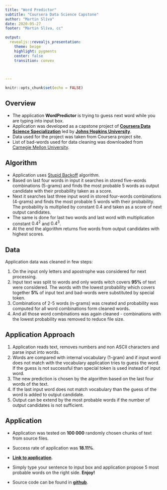 ```yaml
---
title: "Word Predictor"
subtitle: "Coursera Data Science Capstone"
author: "Martin Slíva"
date: 2020-05-27
footer: "Martin Slíva, cc"

output: 
  revealjs::revealjs_presentation:
    theme: beige
    highlight: pygments
    center: false
    transition: convex
    
    

---
```


```r
knitr::opts_chunk$set(echo = FALSE)
```

##  Overview 

- The application  **WordPredictor** is trying to guess next word while you are typing into input box.
- Application was developed as a capstone project of **[Coursera Data Science Specialization](https://www.coursera.org/specializations/jhu-data-science)** led by **[Johns Hopkins University](https://www.jhu.edu/)**.
- Data used for the project was taken from Coursera project site.
- List of bad-words used for data cleaning was downloaded from [Carnegie Mellon University](http://www.cs.cmu.edu/~biglou/resources/bad-words.txt).


## Algorithm

- Application uses [Stupid Backoff](https://www.aclweb.org/anthology/D07-1090.pdf) algorithm.
- Based on last four words in input it searches in stored five-words combinations (5-grams) and finds the most probable 5 words as output candidate with their probability taken as a score.
- Next it searches last three input word in stored four-words combinations (4-grams) and finds the most probable 5 words with their probability. The probability is multiplied by constant $0.4$ and taken as a score of next output candidates.
- The same is done for last two words and last word with multiplication constant $0.4^2$ and $0.4^3$.
- At the end the algorithm returns five words from output candidates with highest scores.

## Data

Application data was cleaned in few steps:

1. On the input only letters and apostrophe was considered for next processing.
2. Input text was split to words and only words witch covers **95%** of text were considered. The words with the lowest probability which covers together **5%** of input text and bad-words were substituted by special token.
3. Combinations  of 2-5 words (n-grams) was created and probability was computed for all word combinations form cleaned words. 
4. And all those word combinations was again cleaned - combinations with the lowest probability was removed to reduce file size.



## Application Approach
1. Application reads text, removes numbers and non ASCII characters and parse input into words.
2. Words are compared with internal vocabulary (1-gram) and if input word does not match with the vocabulary application tries to guess the word. If the guess is not successful than special token is used instead of input word.
3. The  new prediction is chosen by the algorithm based on the last four words of the text. 
4. If the last input word does not match vocabulary than the guess of the word is added to output candidate.
5. Output can be extend by the most probable words if the number of output candidates is not sufficient.


## Application

- Application was tested on **100 000** randomly chosen chunks of text from source files.  

- Success rate of application was **18.11%**.

-  **[Link to application](https://msliva.shinyapps.io/WordPredict/)**.  
- Simply type your sentence to input box and application propose 5 most probable words on the right side.  **Enjoy!**

- Source code can be found in **[github](some link)**. 
